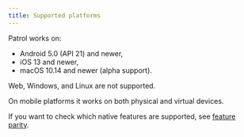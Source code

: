 ```yaml
---
title: Supported platforms
---
```


Patrol works on:

- Android 5.0 (API 21) and newer,
- iOS 13 and newer,
- macOS 10.14 and newer (alpha support).

Web, Windows, and Linux are not supported.

On mobile platforms it works on both physical and virtual devices.

If you want to check which native features are supported, see [feature parity].

[feature parity]: /documentation/native/feature-parity
